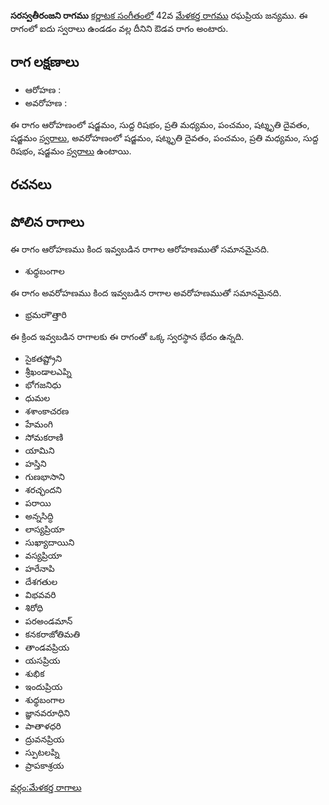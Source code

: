 {{Infobox ragam
	| name          	= సరస్వతీరంజని
	| synonym	    	= 
	| mela          	= 
	| chakra        	= 
	| janaka        	= 
	| type          	= ఔడవ
	| arohanam      	= {{svaraC|S|R1|M2|P|D3|S'}} 
	| avarohanam    	= {{svaraC|S'|D3|P|M2|R1|S}}
	| jeeva         	=
	| chhaya        	=
	| nyasa         	=
	| vishesha      	= 
	| equivalent  		= 
}}
{{కర్ణాటక సంగీత రాగాలు}}
'''సరస్వతీరంజని రాగము''' [[కర్ణాటక సంగీతం]]లో 42వ [[మేళకర్త రాగము]] రఘప్రియ జన్యము.  ఈ రాగంలో ఐదు స్వరాలు ఉండడం వల్ల దీనిని ఔడవ రాగం అంటారు.


==రాగ లక్షణాలు==


* ఆరోహణ : {{svaraC|S|R1|M2|P|D3|S'}} 
* అవరోహణ : {{svaraC|S'|D3|P|M2|R1|S}}

ఈ రాగం ఆరోహణంలో షడ్జమం, సుద్ద రిషభం, ప్రతి మధ్యమం, పంచమం, షట్శృతి దైవతం, షడ్జమం [[స్వరాలు]], అవరోహణంలో షడ్జమం, షట్శృతి దైవతం, పంచమం, ప్రతి మధ్యమం, సుద్ద రిషభం, షడ్జమం [[స్వరాలు]] ఉంటాయి.

==రచనలు==



==పోలిన రాగాలు==
ఈ రాగం ఆరోహణము కింద ఇవ్వబడిన రాగాల ఆరోహణముతో సమానమైనది.
* శుధ్ధబంగాల

ఈ రాగం అవరోహణము కింద ఇవ్వబడిన రాగాల అవరోహణముతో సమానమైనది.
* భ్రమరాౌత్తారి

ఈ క్రింద ఇవ్వబడిన రాగాలకు ఈ రాగంతో ఒక్క స్వరస్థాన భేదం ఉన్నది.
* సైకతష్ట్రోని
* శ్రీఖండాలఎప్ని
* భోగజనిధు
* ధుమల
* శశాంకాచరణ
* హేమంగి
* సోమకరాణి
* యామిని
* హస్తిని
* గుణభాసాని
* శరచ్ఛందని
* పరాయి
* అన్నసిద్ధి
* లాస్యప్రియా
* సుఖ్యాదాయిని
* వస్యప్రియా
* హరేనాపి
* దేశగతుల
* విభవవరి
* శిరోధి
* పరఅండమాన్
* కనకరాజోతిమతి
* తాండవప్రియ
* యసప్రియ
* శుభిక
* ఇందుప్రియ
* శుధ్ధబంగాల
* జ్ఞానవరూధిని
* పాతాళధరి
* ద్రువనప్రియ
* స్పుటలప్ని
* ప్రాపకాశ్రయ



[[వర్గం:మేళకర్త రాగాలు]]